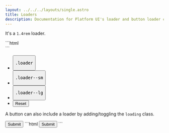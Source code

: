 ```yaml
---
layout: ../../../layouts/single.astro
title: Loaders
description: Documentation for Platform UI's loader and button loader components.
---
```


<Anchor name="Default"/>

It's a `1.4rem` loader. 

<Codedemo>
<div class="loader"></div>
</Codedemo>

<Codemarkup>
```html
<div class="loader"></div>
```
</Codemarkup>

<Modifiers>
<Modifiersrow
  modifier="loader--sm"
  behavior="Small `.9rem`" 
/>
<Modifiersrow
  modifier="loader--lg"
  behavior="Large `2rem`" 
/>
</Modifiers>

<Visualizer header="Check out different sizes of loader!">
<div class="actions block">
  <ul class="list">
    <li>
      <button class="button" data-example-elements="loader">
        <pre>.loader</pre>
      </button>
    </li>
    <li>
      <button class="button" data-example-elements="loader loader--sm">
        <pre>.loader--sm</pre>
      </button>
    </li>
    <li>
      <button class="button" data-example-elements="loader loader--lg">
        <pre>.loader--lg</pre>
      </button>
    </li>
    <li>
      <button class="button button--salmon text--white" data-reset="true">Reset</button>
    </li>
  </ul>
</div>
<div class="results rounded-2 block background--dark p-3" data-default-class="flex flex--center-content background--white py-5 rounded-1">
  <div class="loader"></div>
</div>
</Visualizer>

<Anchor name="Buttons"/>

A button can also include a loader by adding/toggling the `loading` class.

<Codedemo>
<button class="button loading">Submit</button>
</Codedemo>

<Codemarkup>
```html
<button class="button loading">Submit</button>
```
</Codemarkup>
